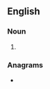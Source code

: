 ==English==

===Noun===
{{head|en|noun plural form}}

# {{plural of|bonxie|lang=en}}

===Anagrams===
* {{anagrams|en|a=beinosx|boxes in|in-boxes|inboxes}}